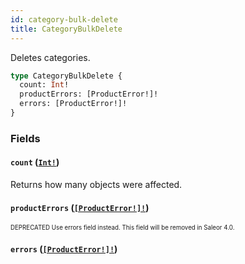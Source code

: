 ```yaml
---
id: category-bulk-delete
title: CategoryBulkDelete
---
```


Deletes categories.

```graphql
type CategoryBulkDelete {
  count: Int!
  productErrors: [ProductError!]!
  errors: [ProductError!]!
}
```

### Fields

#### `count` ([`Int!`](/developer/api-reference/scalars/int.mdx))

Returns how many objects were affected.

#### `productErrors` ([`[ProductError!]!`](/developer/api-reference/objects/product-error.mdx))

<sub><sup><span className="deprecatedTag">DEPRECATED</span> Use errors field instead. This field will be removed in Saleor 4.0.</sup></sub>

#### `errors` ([`[ProductError!]!`](/developer/api-reference/objects/product-error.mdx))
